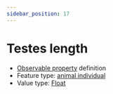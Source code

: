 ```yaml
---
sidebar_position: 17
---
```



# Testes length

- [Observable property](/viewers/dawe-vocabs?uri=https://linked.data.gov.au/def/nrm/93486f3f-bef9-42ee-b3b9-eacaaf9324cf) definition
- Feature type: [animal individual](http://linked.data.gov.au/def/tern-cv/ecb855ed-50e1-4299-8491-861759ef40b7)
- Value type: [Float](https://w3id.org/tern/ontologies/tern/Float)


<Example protocolModule="vertebrate-identify" observableProperty="https://linked.data.gov.au/def/nrm/93486f3f-bef9-42ee-b3b9-eacaaf9324cf" />
